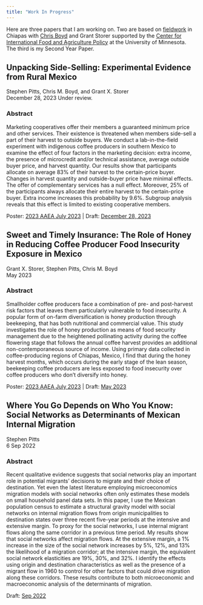 ```yaml
---
title: "Work In Progress"
---
```


Here are three papers that I am working on. Two are based
on [fieldwork](fieldwork.html) in Chiapas with
[Chris Boyd](https://www.chrismboyd.com/) and Grant Storer supported by the
[Center for International Food and Agriculture Policy](https://experts.umn.edu/en/organisations/center-for-international-food-and-agricultural-policy)
at the University of Minnesota. The third is my Second Year Paper. 

## Unpacking Side-Selling: Experimental Evidence from Rural Mexico    
Stephen Pitts, Chris M. Boyd, and Grant X. Storer  
December 28, 2023
Under review. 

### Abstract
Marketing cooperatives offer their members a guaranteed minimum price and other services.
Their existence is threatened when members side-sell a part of their harvest to outside buyers.
We conduct a lab-in-the-field experiment with indigenous coffee producers in southern Mexico
to examine the effect of four factors in the marketing decision: extra income, the presence
of microcredit and/or technical assistance, average outside buyer price, and harvest quantity.
Our results show that participants allocate on average 83% of their harvest to the certain-price
buyer. Changes in harvest quantity and outside-buyer price have minimal effects. The offer
of complementary services has a null effect. Moreover, 25% of the participants always allocate
their entire harvest to the certain-price buyer. Extra income increases this probability by 9.6%.
Subgroup analysis reveals that this effect is limited to existing cooperative members.

Poster: [2023 AAEA July 2023](https://ageconsearch.umn.edu/record/335981?ln=en) | 
Draft:  [December 28, 2023](pdf/ChiapasExperimentPaper_20231228.pdf)

## Sweet and Timely Insurance: The Role of Honey in Reducing Coffee Producer Food Insecurity Exposure in Mexico
Grant X. Storer, Stephen Pitts, Chris M. Boyd   
May 2023

### Abstract
Smallholder coffee producers face a combination of pre- and post-harvest risk factors that leaves them particularly vulnerable to food insecurity. A popular form of on-farm diversification is honey production through beekeeping, that has both nutritional and commercial value. This study investigates the role of honey production as means of food security management due to the heightened pollinating activity during the coffee flowering stage that follows the annual coffee harvest provides an additional non-contemporaneous source of income. Using primary data collected in coffee-producing regions of Chiapas, Mexico, I find that during the honey harvest months, which occurs during the early stage of the lean season, beekeeping coffee producers are less exposed to food insecurity over coffee producers who don’t diversify into honey. 

Poster: [2023 AAEA July 2023](https://ageconsearch.umn.edu/record/335983?ln=en) | 
Draft:  [May 2023](pdf/Chiapas_Honey_Paper_May2023.pdf)

## Where You Go Depends on Who You Know: Social Networks as Determinants of Mexican Internal Migration
Stephen Pitts   
6 Sep 2022

### Abstract
Recent qualitative evidence suggests that social networks play
an important role in potential migrants’ decisions to migrate and their choice
of destination. Yet even the latest literature employing microeconomics migration
models with social networks often only estimates these models on
small household panel data sets. In this paper, I use the Mexican population
census to estimate a structural gravity model with social networks on internal
migration flows from origin municipalities to destination states over three
recent five-year periods at the intensive and extensive margin. To proxy for
the social networks, I use internal migrant flows along the same corridor in a
previous time period. My results show that social networks affect migration
flows. At the extensive margin, a 1% increase in the size of the social network
increases by 5%, 12%, and 13% the likelihood of a migration corridor; at the
intensive margin, the equivalent social network elasticities are 19%, 30%,
and 32%. I identify the effects using origin and destination characteristics
as well as the presence of a migrant flow in 1960 to control for other factors
that could drive migration along these corridors. These results contribute
to both microeconomic and macroeconomic analysis of the determinants of
migration.

Draft:  [Sep 2022](pdf/PittsSYPSep6.pdf)
